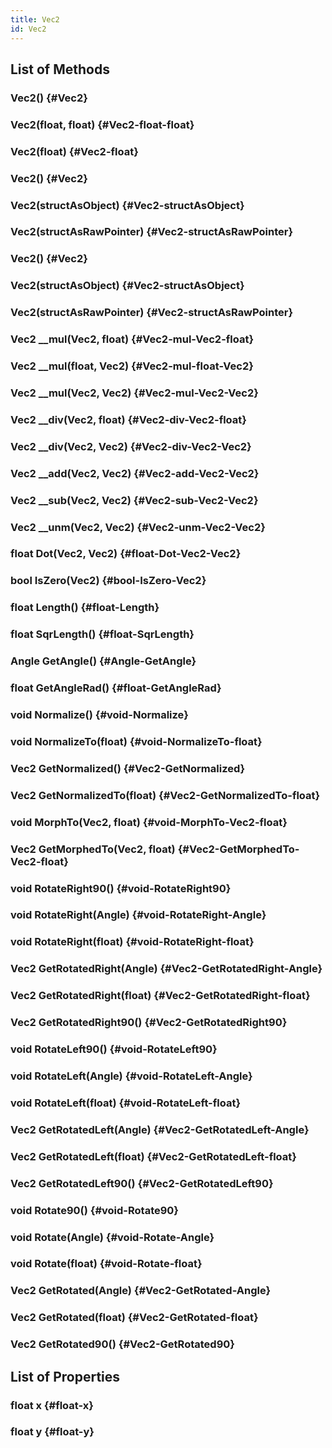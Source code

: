 ```yaml
---
title: Vec2
id: Vec2
---
```


## List of Methods

### Vec2() {#Vec2}

### Vec2(float, float) {#Vec2-float-float}

### Vec2(float) {#Vec2-float}

### Vec2() {#Vec2}

### Vec2(structAsObject) {#Vec2-structAsObject}

### Vec2(structAsRawPointer) {#Vec2-structAsRawPointer}

### Vec2() {#Vec2}

### Vec2(structAsObject) {#Vec2-structAsObject}

### Vec2(structAsRawPointer) {#Vec2-structAsRawPointer}

### Vec2 __mul(Vec2, float) {#Vec2-mul-Vec2-float}

### Vec2 __mul(float, Vec2) {#Vec2-mul-float-Vec2}

### Vec2 __mul(Vec2, Vec2) {#Vec2-mul-Vec2-Vec2}

### Vec2 __div(Vec2, float) {#Vec2-div-Vec2-float}

### Vec2 __div(Vec2, Vec2) {#Vec2-div-Vec2-Vec2}

### Vec2 __add(Vec2, Vec2) {#Vec2-add-Vec2-Vec2}

### Vec2 __sub(Vec2, Vec2) {#Vec2-sub-Vec2-Vec2}

### Vec2 __unm(Vec2, Vec2) {#Vec2-unm-Vec2-Vec2}

### float Dot(Vec2, Vec2) {#float-Dot-Vec2-Vec2}

### bool IsZero(Vec2) {#bool-IsZero-Vec2}

### float Length() {#float-Length}

### float SqrLength() {#float-SqrLength}

### Angle GetAngle() {#Angle-GetAngle}

### float GetAngleRad() {#float-GetAngleRad}

### void Normalize() {#void-Normalize}

### void NormalizeTo(float) {#void-NormalizeTo-float}

### Vec2 GetNormalized() {#Vec2-GetNormalized}

### Vec2 GetNormalizedTo(float) {#Vec2-GetNormalizedTo-float}

### void MorphTo(Vec2, float) {#void-MorphTo-Vec2-float}

### Vec2 GetMorphedTo(Vec2, float) {#Vec2-GetMorphedTo-Vec2-float}

### void RotateRight90() {#void-RotateRight90}

### void RotateRight(Angle) {#void-RotateRight-Angle}

### void RotateRight(float) {#void-RotateRight-float}

### Vec2 GetRotatedRight(Angle) {#Vec2-GetRotatedRight-Angle}

### Vec2 GetRotatedRight(float) {#Vec2-GetRotatedRight-float}

### Vec2 GetRotatedRight90() {#Vec2-GetRotatedRight90}

### void RotateLeft90() {#void-RotateLeft90}

### void RotateLeft(Angle) {#void-RotateLeft-Angle}

### void RotateLeft(float) {#void-RotateLeft-float}

### Vec2 GetRotatedLeft(Angle) {#Vec2-GetRotatedLeft-Angle}

### Vec2 GetRotatedLeft(float) {#Vec2-GetRotatedLeft-float}

### Vec2 GetRotatedLeft90() {#Vec2-GetRotatedLeft90}

### void Rotate90() {#void-Rotate90}

### void Rotate(Angle) {#void-Rotate-Angle}

### void Rotate(float) {#void-Rotate-float}

### Vec2 GetRotated(Angle) {#Vec2-GetRotated-Angle}

### Vec2 GetRotated(float) {#Vec2-GetRotated-float}

### Vec2 GetRotated90() {#Vec2-GetRotated90}

## List of Properties

### float x {#float-x}

### float y {#float-y}

